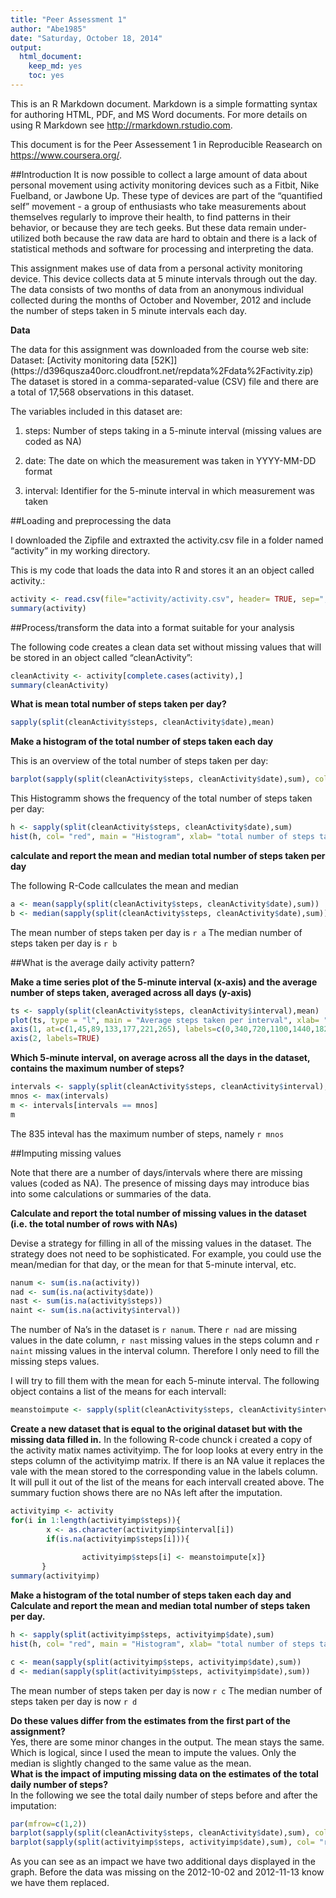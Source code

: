 ```yaml
---
title: "Peer Assessment 1"
author: "Abe1985"
date: "Saturday, October 18, 2014"
output:
  html_document:
    keep_md: yes
    toc: yes
---
```


This is an R Markdown document. Markdown is a simple formatting syntax for authoring HTML, PDF, and MS Word documents. For more details on using R Markdown see <http://rmarkdown.rstudio.com>.

This document is for the Peer Assessement 1 in Reproducible Reasearch on <https://www.coursera.org/>. 


##Introduction
It is now possible to collect a large amount of data about personal movement using activity monitoring devices such as a Fitbit, Nike Fuelband, or Jawbone Up. These type of devices are part of the "quantified self" movement - a group of enthusiasts who take measurements about themselves regularly to improve their health, to find patterns in their behavior, or because they are tech geeks. But these data remain under-utilized both because the raw data are hard to obtain and there is a lack of statistical methods and software for processing and interpreting the data.

This assignment makes use of data from a personal activity monitoring device. This device collects data at 5 minute intervals through out the day. The data consists of two months of data from an anonymous individual collected during the months of October and November, 2012 and include the number of steps taken in 5 minute intervals each day.

**Data**

The data for this assignment was downloaded from the course web site:
Dataset: [Activity monitoring data [52K]] (https://d396qusza40orc.cloudfront.net/repdata%2Fdata%2Factivity.zip)
The dataset is stored in a comma-separated-value (CSV) file and there are a total of 17,568 observations in this dataset.

The variables included in this dataset are:

1. steps: Number of steps taking in a 5-minute interval (missing values are coded as NA)

2. date: The date on which the measurement was taken in YYYY-MM-DD format

3. interval: Identifier for the 5-minute interval in which measurement was taken


##Loading and preprocessing the data



I downloaded the Zipfile and extraxted the activity.csv file in a folder named "activity" in my working directory.

This is my code that loads the data into R and stores it an an object called activity.:

```r
activity <- read.csv(file="activity/activity.csv", header= TRUE, sep=",", colClasses=c("numeric","Date","numeric"))
summary(activity)
```


##Process/transform the data into a format suitable for your analysis

The following code creates a clean data set without missing values that will be stored in an object called "cleanActivity":
```r
cleanActivity <- activity[complete.cases(activity),]
summary(cleanActivity)
```

**What is mean total number of steps taken per day?**

```r
sapply(split(cleanActivity$steps, cleanActivity$date),mean)
```


**Make a histogram of the total number of steps taken each day**

This is an overview of the total number of steps taken per day:
```r
barplot(sapply(split(cleanActivity$steps, cleanActivity$date),sum), col= "red", main = "total number of steps taken each day", xlab= "")

```
 
This Histogramm shows the frequency of the total number of steps taken per day:

```r
h <- sapply(split(cleanActivity$steps, cleanActivity$date),sum)
hist(h, col= "red", main = "Histogram", xlab= "total number of steps taken each day")

```

**calculate and report the mean and median total number of steps taken per day**

The following R-Code callculates the mean and median
```r
a <- mean(sapply(split(cleanActivity$steps, cleanActivity$date),sum))
b <- median(sapply(split(cleanActivity$steps, cleanActivity$date),sum))
```
The mean number of steps taken per day is `r a`
The median number of steps taken per day is `r b`



##What is the average daily activity pattern?

**Make a time series plot of the 5-minute interval (x-axis) and the average number of steps taken, averaged across all days (y-axis)**
```r
ts <- sapply(split(cleanActivity$steps, cleanActivity$interval),mean)
plot(ts, type = "l", main = "Average steps taken per interval", xlab= "interval number", ylab="average number of steps taken, averaged across all days", labels=FALSE,tick=FALSE)
axis(1, at=c(1,45,89,133,177,221,265), labels=c(0,340,720,1100,1440,1820,2200))
axis(2, labels=TRUE)
```


**Which 5-minute interval, on average across all the days in the dataset, contains the maximum number of steps?**
```r
intervals <- sapply(split(cleanActivity$steps, cleanActivity$interval),sum)
mnos <- max(intervals)
m <- intervals[intervals == mnos]
m
```
The 835 inteval has the maximum number of steps, namely `r mnos`



##Imputing missing values

Note that there are a number of days/intervals where there are missing values (coded as NA). The presence of missing days may introduce bias into some calculations or summaries of the data.


**Calculate and report the total number of missing values in the dataset (i.e. the total number of rows with NAs)**


Devise a strategy for filling in all of the missing values in the dataset. The strategy does not need to be sophisticated. For example, you could use the mean/median for that day, or the mean for that 5-minute interval, etc.


```r
nanum <- sum(is.na(activity))
nad <- sum(is.na(activity$date))
nast <- sum(is.na(activity$steps))
naint <- sum(is.na(activity$interval))
```
The number of Na's in the dataset is `r nanum`. There `r nad` are missing values in the date column, `r nast` missing values in the steps column and `r naint` missing values in the interval column. Therefore I only need to fill the missing steps values.    

I will try to fill them with the mean for each 5-minute interval. The following object contains a list of the means for each intervall:
```r
meanstoimpute <- sapply(split(cleanActivity$steps, cleanActivity$interval),mean)
```


**Create a new dataset that is equal to the original dataset but with the missing data filled in.**
In the following R-code chunck i created a copy of the activity matix names activityimp. The for loop looks at every entry in the steps column of the activityimp matrix. If there is an NA value it replaces the vale with the mean stored to the corresponding value in the labels column. It will pull it out of the list of the means for each intervall created above. The summary fuction shows there are no NAs left after the imputation.

```r
activityimp <- activity
for(i in 1:length(activityimp$steps)){
        x <- as.character(activityimp$interval[i])
        if(is.na(activityimp$steps[i])){
                
                activityimp$steps[i] <- meanstoimpute[x]}
       }
summary(activityimp)
```

**Make a histogram of the total number of steps taken each day and Calculate and report the mean and median total number of steps taken per day.**
```r
h <- sapply(split(activityimp$steps, activityimp$date),sum)
hist(h, col= "red", main = "Histogram", xlab= "total number of steps taken each day")

```

```r
c <- mean(sapply(split(activityimp$steps, activityimp$date),sum))
d <- median(sapply(split(activityimp$steps, activityimp$date),sum))
```
The mean number of steps taken per day is now `r c`
The median number of steps taken per day is now `r d`

**Do these values differ from the estimates from the first part of the assignment?**  
Yes, there are some minor changes in the output. The mean stays the same. Which is logical, since I used the mean to impute the values. Only the median is slightly changed to the same value as the mean.  
**What is the impact of imputing missing data on the estimates of the total daily number of steps?**    
In the following we see the total daily number of steps before and after the imputation:   
```r
par(mfrow=c(1,2))
barplot(sapply(split(cleanActivity$steps, cleanActivity$date),sum), col= "red", main = "Before", xlab= "date", ylab="total numer of steps")
barplot(sapply(split(activityimp$steps, activityimp$date),sum), col= "red", main = "After", xlab= "date")

```
  
  As you can see as an impact we have two additional days displayed in the graph. Before the data was missing on the 2012-10-02 and 2012-11-13 know we have them replaced. 